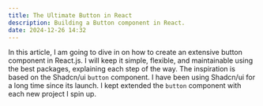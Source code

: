 ```yaml
---
title: The Ultimate Button in React
description: Building a Button component in React.
date: 2024-12-26 14:32
---
```


In this article, I am going to dive in on <Highlight>how to create an extensive button component in React.js</Highlight>. I will keep it simple, flexible, and maintainable using the best packages, explaining each step of the way. The inspiration is based on the Shadcn/ui `button` component. I have been using Shadcn/ui for a long time since its launch. I kept extended the `button` component with each new project I spin up.